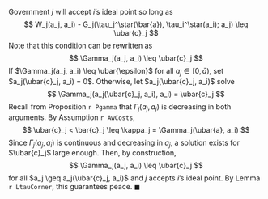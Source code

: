 Government $j$ will accept $i$'s ideal point so long as
$$
W_j(a_j, a_i) - G_j(\tau_j^\star(\bar{a}), \tau_i^\star(a_i); a_j) \leq \ubar{c}_j
$$
Note that this condition can be rewritten as
$$
\Gamma_j(a_j, a_i) \leq \ubar{c}_j
$$
If $\Gamma_j(a_j, a_i) \leq \ubar{\epsilon}$ for all $a_j \in [0, \bar{a})$, set $a_j(\ubar{c}_j, a_i) = 0$. Otherwise, let $a_j(\ubar{c}_j, a_i)$ solve
$$
\Gamma_j(a_j(\ubar{c}_j, a_i), a_i) = \ubar{c}_j
$$
Recall from Proposition `r Pgamma` that $\Gamma_j(a_j, a_i)$ is decreasing in both arguments. By Assumption `r AwCosts`, 
$$
\ubar{c}_j < \bar{c}_j \leq \kappa_j = \Gamma_j(\ubar{a}, a_i)
$$
Since $\Gamma_j(a_j, a_i)$ is continuous and decreasing in $a_j$, a solution exists for $\ubar{c}_j$ large enough. Then, by construction, 
$$
\Gamma_j(a_j, a_i) \leq \ubar{c}_j
$$
for all $a_j \geq a_j(\ubar{c}_j, a_i)$ and $j$ accepts $i$'s ideal point. By Lemma `r LtauCorner`, this guarantees peace. $\blacksquare$